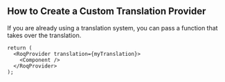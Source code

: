 
## How to Create a Custom Translation Provider

If you are already using a translation system, you can pass a function that takes over the translation.

```tsx copy
return (
  <RoqProvider translation={myTranslation}>
    <Component />
  </RoqProvider>
);
```

